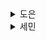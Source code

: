 <details>
  <summary>도은</summary>
  
> - 네임스페이스 패턴에 대해 알아본다.
> - 네임스페이스는 **코드 단위를 고유한 식별자로 그룹화한 것**
> - 자바스크립트는 다른 언어들처럼 네임스페이스를 기본적으로 지원하지는 않지만, 객체와 클로저를 활용하여 비슷한 효과를 얻을 수 있다.

## 11.1 네임스페이스의 기초

이번 장에서 살펴볼 네임스페이스 패턴의 종류는 다음과 같다.

- 단일 전역 변수
- 접두사 네임스페이스
- 객체 리터럴 표기법
- 중첩 네임스페이스
- 즉시 실행 함수 표현식
- 네임스페이스 주입

## 11.2 단일 전역 변수 패턴

> 전체 애플리케이션에서 딱 하나의 전역 변수만 만들어 모든 기능을 담는 방식

```js
const myUniqueApplication = (() => {
  function myMethod() {
    // 코드
    return;
  }
  return {
    myMethod,
  };
})();

// 사용법
myUniqueApplication.myMethod(); // myUniqueApplication 객체에서 외부로 노출된 myMethod 메서드 호출
```

## 11.3 접두사 네임스페이스 패턴

> 전역 변수를 줄이기 위해 접두사를 붙여 네임스페이스를 만드는 방식

```js
const myApplication_propertyA = {};
const myApplication_propertyA = {};
function myApplication_myMethod() {
  // ...
}
```

## 11.4 객체 리터럴 표기법

> 객체 리터럴 표기법을 사용하여 네임스페이스를 만드는 방식

```js
const myApplication = {
  getInfo() {
    // ...
  },
  // 객체 안에 추가로 객체 네임스페이스를 만들어 필요한 요소들을 담을 수도 있다.
  models: {},
  views: {
    pages: {},
  },
  collections: {},
};
```

## 11.5 중첩 네임스페이스 패턴

> 객체 리터럴 표기법을 중첩 사용하여 네임스페이스를 만드는 방식

```js
YAHOO.util.getElementsByClassName('test');
```

## 11.6 즉시 실행 함수 표현식

> 즉시 실행 함수 표현식을 사용하여 네임스페이스를 만드는 방식

- 자바스크립트에서는 즉시 실행 함수로 정의된 내부의 변수와 함수 모두 외부에서 접근 불가능
- 따라서 함수를 호출하는 것만으로도 쉽게 코드의 은닉성을 구현 가능

```js
const namespace = {};

// 함수 매개변수로 네임스페이스 객체를 전달하고, 공용 메서드와 속성을 할당
((o) => {
  o.foo = 'foo';
  o.bar = () => 'bar';
})(namespace);

console.log(namespace); // {foo: 'foo', bar: ƒ}
```

아래는 더 유용하게 기능을 확장하는 방식이다.

```js
/**
 * 네임스페이스의 이름과 undefined를 인자로 전달한다.
 * 1. 네임스페이스를 지역적으로 변경할 수 있고, 함수 컨텍스트 밖에서 덮여쓰여지지 않는다.
 * 2. undefined 값이 정말로 undefined임을 보장한다. ES5 이전 버전의 undefined는 변경될 수 있었기 때문에 필요한 과정이다.
 */
((namespace, undefined) => {
  // 비공개 속성들
  const foo = 'foo';
  const bar = 'bar';

  // 공개 메서드와 속성
  namespace.foobar = 'foobar';
  namespace.sayHello = () => {
    speak('hello world');
  };

  // 비공개 메서드
  function speak(msg) {
    console.log(`You said: ${msg}`);
  }
})(namespace);
```

## 11.7 네임스페이스 주입

> 함수 내에서 `this`를 네임스페이스의 프록시로 활용하여 특정 네임스페이스에 메서드와 속성을 주입

```js
const myApp = {};
myApp.utils = {};

(function () {
  let val = 5;

  this.getValue = () => val;
  this.setValue = (newVal) => {
    val = newVal;
  };

  // utils 하위에 새로운 하위 네임스페이스인 tools를 생성
  this.tools = {};
}).apply(myApp.utils);

// 위에서 utils를 통해 정의한 tools 네임스페이스에 새로운 동작을 추가한다.
(function () {
  this.diagnose = () => 'diagnosis';
}).apply(myApp.utils.tools);

console.log(myApp.utils.getValue()); // 5
myApp.utils.setValue(25); // 25
console.log(myApp.utils.getValue()); // 25
```

## 11.8 고급 네임스페이스 패턴

### 중첩 네임스페이스 자동화 패턴

- 중첩 구조를 계속해서 사용하다보면 중첩의 깊이가 커질수록 매우 번거로워질 수 있다.
- 하나의 문자열 인자를 받아서 파싱한 뒤에 필요한 객체를 기반 네임스페이스에 자동으로 추가하는 방법

```js
// 최상ㅟ 네임스페이스에 객체 리터ㄹ을 할당한다.
const myApp = {};

// 문자열 형식의 네임스페이스를 파싱하고 자동으로 중첩 네임스페이스를 생성해주는 간편한 함수
function extend(ns, ns_string) {
  const parts = ns_string.split('.');
  let pl;

  pl = parts.length;

  for (let i = 0; i < pl; i++) {
    // 프로퍼티가 존재하지 않을 경우에만 생성
    if (typeof ns[parts[i]] === 'undefined') {
      parent[parts[i]] = {};
    }
    parent = parent[parts[i]];
  }
  return parent;
}

// 사용법: myApp에 깊게 중첩된 네임스페이스를 확장
const mod = extend(myApp, 'modules.module2');
console.loog(mod == myApp.modules.module2); // true
```

</details>

<details>
  <summary>세민</summary>
  # 네임 스페이스 패턴

## 주요 특징

1. 전역 변수 최소화

- 네임스페이스 객체 하나만 전역에 선언하고, 모든 속성과 메서드를 그 객체의 하위로 배치한다.

2. 코드 구조화

- 관련된 함수와 변수를 논리적으로 그룹화하여 코드의 가독성과 유지보수성을 높인다.

3. 이름 충돌 방지

- 동일한 이름의 변수나 함수가 여러 곳에서 선언되어도 네임스페이스로 구분되므로 충돌이 발생하지 않는다.

## 단일 전역 변수 패턴

```js
var name = "book";
function showName() { ... }
```

위 코드를 단일 전역 변수 패턴으로 보완하면 다음과 같다.

```js
var MyApp = MyApp || {};

MyApp.name = 'book';
MyApp.showName = function () {
  // ...
};
```

## 접두사 네임스페이스 패턴

- 변수나 함수 이름 앞에 특정 접두사를 붙여서, 네임스페이스처럼 사용하는 방식
  - 이 방법은 객체를 사용하지 않고, 이름 자체로 구분하는 전통적인 방식이다.

```js
var MYAPP_name = 'book';
function MYAPP_showName() {
  console.log(MYAPP_name);
}
```

## 객체 리터럴 표기법 패턴

- 객체 리터럴을 사용하여 네임스페이스를 정의하고, 관련된 변수와 함수를 그 객체의 속성으로 추가하는 방식
  - 이 방법은 코드의 구조화와 전역 변수 오염 방지에 효과적이다

```js
var MyApp = {
  name: 'book',
  showName: function () {
    console.log(this.name);
  },
};

MyApp.showName(); // "book"
```

## 중첩 네임스페이스 패턴

- 중첩 네임스페이스 패턴은 네임스페이스 객체 안에 또 다른 네임스페이스(객체)를 계층적으로 정의하는 방식
  - 이렇게 하면 관련된 기능을 더 세분화하여 그룹화할 수 있고, 대규모 프로젝트에서 코드의 충돌을 더욱 효과적으로 방지할 수 있다.

```js
var MyApp = MyApp || {};
MyApp.utils = MyApp.utils || {};

MyApp.utils.string = {
  trim: function (str) {
    return str.replace(/^\s+|\s+$/g, '');
  },
};

MyApp.utils.number = {
  isEven: function (num) {
    return num % 2 === 0;
  },
};

console.log(MyApp.utils.string.trim('  hello  ')); // "hello"
console.log(MyApp.utils.number.isEven(4)); // true
```

## 즉시 실행함수 표현식 패턴

- 즉시 실행함수 표현식(IIFE) 패턴은 함수를 정의하자마자 즉시 실행하는 방식
  - 이 패턴을 사용하면 함수 내부에 선언된 변수나 함수가 외부(전역)로 노출되지 않아, 전역 네임스페이스를 오염시키지 않고도 필요한 기능을 캡슐화할 수 있다.
  - 주로 모듈화, 프라이빗 변수/함수 구현, 네임스페이스 보호 등에 활용된다.

```js
var MyApp = MyApp || {};

MyApp.counter = (function () {
  // private 변수
  var count = 0;

  return {
    increment: function () {
      count++;
      return count;
    },
    decrement: function () {
      count--;
      return count;
    },
    getCount: function () {
      return count;
    },
  };
})();

console.log(MyApp.counter.increment()); // 1
console.log(MyApp.counter.increment()); // 2
console.log(MyApp.counter.getCount()); // 2
console.log(MyApp.counter.decrement()); // 1
```

## 네임스페이스 주입 패턴

- 네임스페이스 주입 패턴은 외부에서 정의된 네임스페이스(객체)를 함수의 인자로 전달하여, 내부에서 해당 네임스페이스에 속성이나 메서드를 동적으로 추가하는 방식
  - 이 패턴을 사용하면 여러 모듈이나 기능을 하나의 네임스페이스에 유연하게 결합할 수 있고, 테스트나 확장성, 의존성 관리에도 유리하다.

```js
var MyApp = MyApp || {};

(function (ns) {
  ns.sayHello = function () {
    console.log('안녕하세요!');
  };
  ns.version = '1.0.0';
})(MyApp);

console.log(MyApp.version); // "1.0.0"
MyApp.sayHello(); // "안녕하세요!"
```

## 고급 네임스페이스 패턴

- 중첩 네임스페이스 패턴: `app.utils.drawing.canvas.id` 같은 형식으로 체계적으로 계층화된 구조로 사용하는 패턴
  - DOM 구조가 이에 해당되는 것 같다.
- 의존성 선언 패턴: 객체에 대한 로컬 참조가 전체적인 조회 시간을 단축한다는 점을 이용한 패턴
  - `const obj = someObj.someProperty.ref` 와 같이 객체 일부를 미리 참조하는 것
- 심층 객체 확장 패턴: `deepmerge` 와 같은 객체를 병합하여 확장하여 사용하는 것

## 개인적인 생각

패턴의 코드들을 보면 실제 작성하는 메서드나 일부 속성들이 위 패턴을 기반으로 만들어져있다고 생각한다. DOM 등 하지만 일반적인 작업에서 이러한 패턴을 직접 다루기엔 조금 애매하고, 모듈로 정의하고 사용하는게 더 낫지 않나는 생각이다.

</details>
